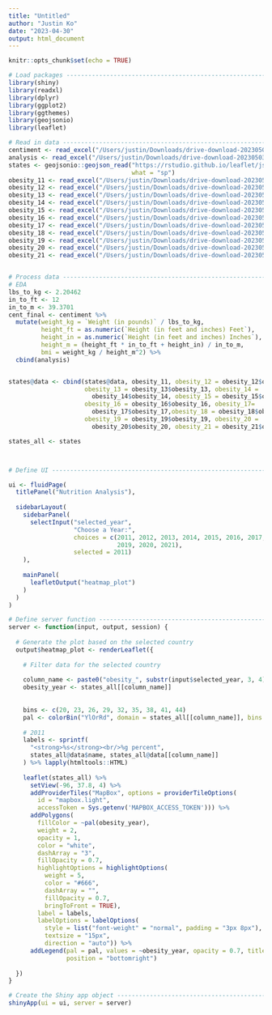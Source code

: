 ```yaml
---
title: "Untitled"
author: "Justin Ko"
date: "2023-04-30"
output: html_document
---
```


```r
knitr::opts_chunk$set(echo = TRUE)
```
```r
# Load packages ----------------------------------------------------------------
library(shiny)
library(readxl)
library(dplyr)
library(ggplot2)
library(ggthemes)
library(geojsonio)
library(leaflet)

# Read in data -----------------------------------------------------------------
centiment <- read_excel("/Users/justin/Downloads/drive-download-20230503T031622Z-001/centiment_survey.xlsx")
analysis <- read_excel("/Users/justin/Downloads/drive-download-20230503T031622Z-001/survey_analysis.xlsx")
states <- geojsonio::geojson_read("https://rstudio.github.io/leaflet/json/us-states.geojson",
                                  what = "sp")
obesity_11 <- read_excel("/Users/justin/Downloads/drive-download-20230503T031622Z-001/state_obesity_11.xlsx")
obesity_12 <- read_excel("/Users/justin/Downloads/drive-download-20230503T031622Z-001/state_obesity_12.xlsx")
obesity_13 <- read_excel("/Users/justin/Downloads/drive-download-20230503T031622Z-001/state_obesity_13.xlsx")
obesity_14 <- read_excel("/Users/justin/Downloads/drive-download-20230503T031622Z-001/state_obesity_14.xlsx")
obesity_15 <- read_excel("/Users/justin/Downloads/drive-download-20230503T031622Z-001/state_obesity_15.xlsx")
obesity_16 <- read_excel("/Users/justin/Downloads/drive-download-20230503T031622Z-001/state_obesity_16.xlsx")
obesity_17 <- read_excel("/Users/justin/Downloads/drive-download-20230503T031622Z-001/state_obesity_17.xlsx")
obesity_18 <- read_excel("/Users/justin/Downloads/drive-download-20230503T031622Z-001/state_obesity_18.xlsx")
obesity_19 <- read_excel("/Users/justin/Downloads/drive-download-20230503T031622Z-001/state_obesity_19.xlsx")
obesity_20 <- read_excel("/Users/justin/Downloads/drive-download-20230503T031622Z-001/state_obesity_20.xlsx")
obesity_21 <- read_excel("/Users/justin/Downloads/drive-download-20230503T031622Z-001/state_obesity_21.xlsx")


# Process data -----------------------------------------------------------------
# EDA
lbs_to_kg <- 2.20462
in_to_ft <- 12
in_to_m <- 39.3701
cent_final <- centiment %>%
  mutate(weight_kg = `Weight (in pounds)` / lbs_to_kg,
         height_ft = as.numeric(`Height (in feet and inches) Feet`),
         height_in = as.numeric(`Height (in feet and inches) Inches`),
         height_m = (height_ft * in_to_ft + height_in) / in_to_m,
         bmi = weight_kg / height_m^2) %>%
  cbind(analysis)


states@data <- cbind(states@data, obesity_11, obesity_12 = obesity_12$obesity_12, 
                     obesity_13 = obesity_13$obesity_13, obesity_14 = 
                       obesity_14$obesity_14, obesity_15 = obesity_15$obesity_15, 
                     obesity_16 = obesity_16$obesity_16, obesity_17= 
                       obesity_17$obesity_17,obesity_18 = obesity_18$obesity_18, 
                     obesity_19 = obesity_19$obesity_19, obesity_20 = 
                       obesity_20$obesity_20, obesity_21 = obesity_21$obesity_21)

states_all <- states



# Define UI --------------------------------------------------------------------

ui <- fluidPage(
  titlePanel("Nutrition Analysis"),
  
  sidebarLayout(
    sidebarPanel(
      selectInput("selected_year",
                  "Choose a Year:",
                  choices = c(2011, 2012, 2013, 2014, 2015, 2016, 2017, 2018, 
                              2019, 2020, 2021),
                  selected = 2011)
    ),
    
    mainPanel(
      leafletOutput("heatmap_plot")
    )
  )
)

# Define server function --------------------------------------------------------
server <- function(input, output, session) {
  
  # Generate the plot based on the selected country
  output$heatmap_plot <- renderLeaflet({
    
    # Filter data for the selected country
    
    column_name <- paste0("obesity_", substr(input$selected_year, 3, 4))
    obesity_year <- states_all[[column_name]]
    
    
    bins <- c(20, 23, 26, 29, 32, 35, 38, 41, 44)
    pal <- colorBin("YlOrRd", domain = states_all[[column_name]], bins = bins)
    
    # 2011
    labels <- sprintf(
      "<strong>%s</strong><br/>%g percent",
      states_all@data$name, states_all@data[[column_name]]
    ) %>% lapply(htmltools::HTML)
    
    leaflet(states_all) %>%
      setView(-96, 37.8, 4) %>%
      addProviderTiles("MapBox", options = providerTileOptions(
        id = "mapbox.light",
        accessToken = Sys.getenv('MAPBOX_ACCESS_TOKEN'))) %>%
      addPolygons(
        fillColor = ~pal(obesity_year),
        weight = 2,
        opacity = 1,
        color = "white",
        dashArray = "3",
        fillOpacity = 0.7,
        highlightOptions = highlightOptions(
          weight = 5,
          color = "#666",
          dashArray = "",
          fillOpacity = 0.7,
          bringToFront = TRUE),
        label = labels,
        labelOptions = labelOptions(
          style = list("font-weight" = "normal", padding = "3px 8px"),
          textsize = "15px",
          direction = "auto")) %>%
      addLegend(pal = pal, values = ~obesity_year, opacity = 0.7, title = NULL,
                position = "bottomright")
    
  })
}

# Create the Shiny app object --------------------------------------------------
shinyApp(ui = ui, server = server)
```
